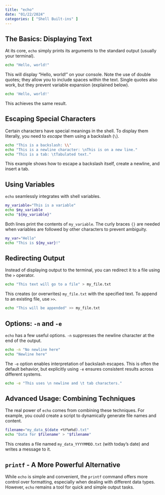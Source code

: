 ```yaml
---
title: "echo"
date: "01/22/2024"
categories: [ "Shell Built-ins" ]
---
```

## The Basics: Displaying Text

At its core, `echo` simply prints its arguments to the standard output (usually your terminal).

```bash
echo "Hello, world!"
```

This will display "Hello, world!" on your console.  Note the use of double quotes; they allow you to include spaces within the text.  Single quotes also work, but they prevent variable expansion (explained below).

```bash
echo 'Hello, world!'
```

This achieves the same result.


## Escaping Special Characters

Certain characters have special meanings in the shell. To display them literally, you need to *escape* them using a backslash (`\`).

```bash
echo "This is a backslash: \\"
echo "This is a newline character: \nThis is on a new line."
echo "This is a tab: \tTabulated text."
```

This example shows how to escape a backslash itself, create a newline, and insert a tab.


## Using Variables

`echo` seamlessly integrates with shell variables.

```bash
my_variable="This is a variable"
echo $my_variable
echo "${my_variable}"
```

Both lines print the contents of `my_variable`. The curly braces `{}` are needed when variables are followed by other characters to prevent ambiguity.

```bash
my_var="Hello"
echo "This is ${my_var}!"
```


## Redirecting Output

Instead of displaying output to the terminal, you can redirect it to a file using the `>` operator.

```bash
echo "This text will go to a file" > my_file.txt
```

This creates (or overwrites) `my_file.txt` with the specified text.  To append to an existing file, use `>>`.

```bash
echo "This will be appended" >> my_file.txt
```


##  Options: `-n` and `-e`

`echo` has a few useful options. `-n` suppresses the newline character at the end of the output.

```bash
echo -n "No newline here"
echo "Newline here"
```

The `-e` option enables interpretation of backslash escapes.  This is often the default behavior, but explicitly using `-e` ensures consistent results across different systems.

```bash
echo -e "This uses \n newline and \t tab characters."
```


##  Advanced Usage: Combining Techniques

The real power of `echo` comes from combining these techniques.  For example, you could create a script to dynamically generate file names and content.

```bash
filename="my_data_$(date +%Y%m%d).txt"
echo "Data for $filename" > "$filename"
```

This creates a file named `my_data_YYYYMMDD.txt` (with today's date) and writes a message to it.


##  `printf` - A More Powerful Alternative

While `echo` is simple and convenient, the `printf` command offers more control over formatting, especially when dealing with different data types. However, `echo` remains a tool for quick and simple output tasks.

